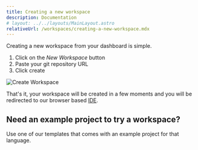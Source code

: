 ```yaml
---
title: Creating a new workspace
description: Documentation
# layout: ../../layouts/MainLayout.astro
relativeUrl: /workspaces/creating-a-new-workspace.mdx
---
```


Creating a new workspace from your dashboard is simple.

1. Click on the _New Workspace_ button
2. Paste your git repository URL
3. Click create

![Create Workspace](/src/assets/img/workspaces/create-workspace.gif)

That's it, your workspace will be created in a few moments and you will be redirected to our browser based [IDE](/editor).

## Need an example project to try a workspace?

Use one of our templates that comes with an example project for that language.
